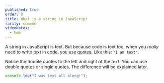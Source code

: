 ```yaml
---
published: true
order: 8
title: What is a string in JavaScript
rarity: common
videoNotes:
  - hmm
---
```


A string in JavaScript is text. But because code is text too, when you _really_ need to write text in code, you use quotes. Like this: `"I am text"`.

Notice the double quotes to the left and right of the text. You can use double quotes or single quotes. The difference will be explained later.

```javascript
console.log("I was text all along!");
```
